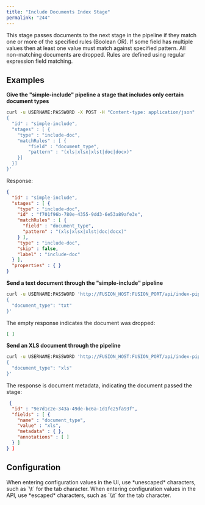 ```yaml
---
title: "Include Documents Index Stage"
permalink: "244"
---
```


This stage passes documents to the next stage in the pipeline if they match one or more of the specified rules (Boolean OR). If some field has multiple values then at least one value must match against specified pattern. All non-matching documents are dropped. Rules are defined using regular expression field matching.

## Examples

**Give the "simple-include" pipeline a stage that includes only certain document types**

```bash
curl -u USERNAME:PASSWORD -X POST -H "Content-type: application/json" 'http://FUSION_HOST:FUSION_PORT/api/index-pipelines' -d '
{
  "id" : "simple-include",
  "stages" : [ {
    "type" : "include-doc",
    "matchRules" : [ {
        "field" : "document_type",
        "pattern" : "(xls|xlsx|xlst|doc|docx)"
    }]
  }]
}'
```

Response:

```json
{
  "id" : "simple-include",
  "stages" : [ {
    "type" : "include-doc",
    "id" : "f701f96b-780e-4355-9dd3-6e53a89afe3e",
    "matchRules" : [ {
      "field" : "document_type",
      "pattern" : "(xls|xlsx|xlst|doc|docx)"
    } ],
    "type" : "include-doc",
    "skip" : false,
    "label" : "include-doc"
  } ],
  "properties" : { }
}
```

**Send a text document through the "simple-include" pipeline**

```bash
curl -u USERNAME:PASSWORD 'http://FUSION_HOST:FUSION_PORT/api/index-pipelines/simple-include/collections/logs/index?simulate=true&echo=true' -H 'Content-type: application/json' -d '
{
  "document_type": "txt"
}'
```

The empty response indicates the document was dropped:

```json
[ ]
```

**Send an XLS document through the pipeline**

```bash
curl -u USERNAME:PASSWORD 'http://FUSION_HOST:FUSION_PORT/api/index-pipelines/simple-include/collections/logs/index?simulate=true&echo=true' -H 'Content-type: application/json' -d '
{
  "document_type": "xls"
}'
```

The response is document metadata, indicating the document passed the stage:

```json
 {
  "id" : "9e7d1c2e-343a-49de-bc6a-1d1fc25fa93f",
  "fields" : [ {
    "name" : "document_type",
    "value" : "xls",
    "metadata" : { },
    "annotations" : [ ]
  } ]
} ]
```

## Configuration

<Tip>
When entering configuration values in the UI, use *unescaped* characters, such as `\t` for the tab character. When entering configuration values in the API, use *escaped* characters, such as `\\t` for the tab character.
</Tip>


<SchemaParamFields schema={schema}/>
